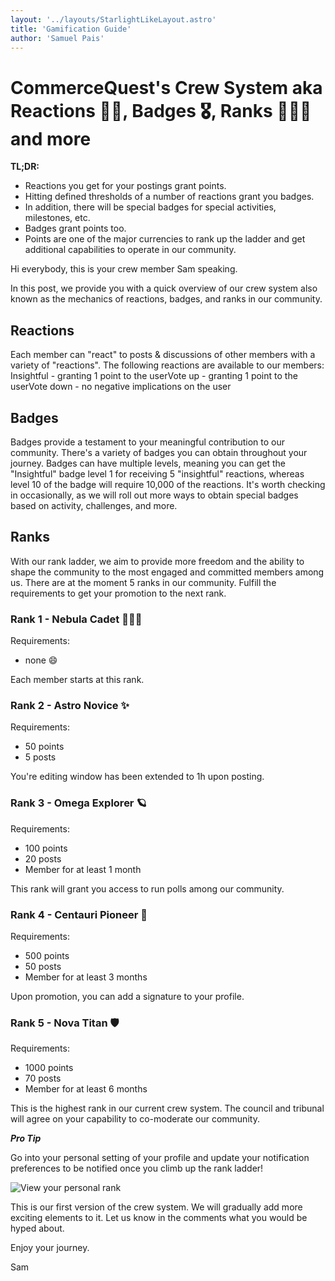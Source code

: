 ```yaml
---
layout: '../layouts/StarlightLikeLayout.astro'
title: 'Gamification Guide'
author: 'Samuel Pais'    
---
```


# CommerceQuest's Crew System aka Reactions 👍🏻, Badges 🎖, Ranks 🧑🏻‍🚀 and more

**TL;DR:**
* Reactions you get for your postings grant points.
* Hitting defined thresholds of a number of reactions grant you badges.
* In addition, there will be special badges for special activities, milestones, etc.
* Badges grant points too.
* Points are one of the major currencies to rank up the ladder and get additional capabilities to operate in our community.

Hi everybody, this is your crew member Sam speaking.

In this post, we provide you with a quick overview of our crew system also known as the mechanics of reactions, badges, and ranks in our community.

## Reactions
Each member can "react" to posts & discussions of other members with a variety of "reactions".
The following reactions are available to our members:
Insightful - granting 1 point to the userVote up - granting 1 point to the userVote down - no negative implications on the user

## Badges
Badges provide a testament to your meaningful contribution to our community. There's a variety of badges you can obtain throughout your journey. 
Badges can have multiple levels, meaning you can get the "Insightful" badge level 1 for receiving 5 "insightful" reactions, whereas level 10 of the badge will require 10,000 of the reactions. 
It's worth checking in occasionally, as we will roll out more ways to obtain special badges based on activity, challenges, and more.

## Ranks
With our rank ladder, we aim to provide more freedom and the ability to shape the community to the most engaged and committed members among us. 
There are at the moment 5 ranks in our community. Fulfill the requirements to get your promotion to the next rank. 
### Rank 1 - Nebula Cadet 🧑🏻‍🚀
Requirements:
* none 😄

Each member starts at this rank.
### Rank 2 - Astro Novice ✨
Requirements:
* 50 points
* 5 posts

You're editing window has been extended to 1h upon posting.
### Rank 3 - Omega Explorer 🪐
Requirements:
* 100 points
* 20 posts
* Member for at least 1 month

This rank will grant you access to run polls among our community.
### Rank 4 - Centauri Pioneer 🚀
Requirements:
* 500 points
* 50 posts
* Member for at least 3 months

Upon promotion, you can add a signature to your profile.
### Rank 5 - Nova Titan 🛡
Requirements:
* 1000 points
* 70 posts
* Member for at least 6 months

This is the highest rank in our current crew system. The council and tribunal will agree on your capability to co-moderate our community.

***Pro Tip***

Go into your personal setting of your profile and update your notification preferences to be notified once you climb up the rank ladder!

![View your personal rank](../images/personal-rank.webp)


This is our first version of the crew system. We will gradually add more exciting elements to it. Let us know in the comments what you would be hyped about. 

Enjoy your journey.

Sam
